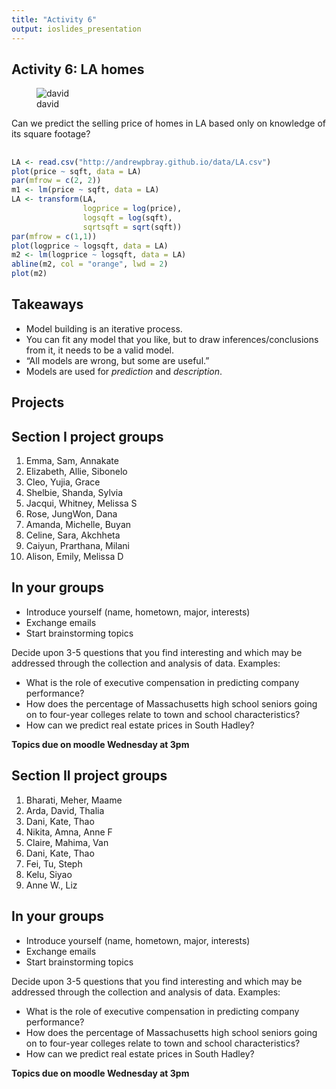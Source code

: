 ```yaml
---
title: "Activity 6"
output: ioslides_presentation
---
```


## Activity 6: LA homes {.flexbox .vcenter}

![david](http://media.mnn.com/sites/default/files/YoungwoodCour2.jpg)

Can we predict the selling price of homes in LA based only on knowledge of
its square footage?

##
```r
LA <- read.csv("http://andrewpbray.github.io/data/LA.csv")
plot(price ~ sqft, data = LA)
par(mfrow = c(2, 2))
m1 <- lm(price ~ sqft, data = LA)
LA <- transform(LA, 
                logprice = log(price),
                logsqft = log(sqft),
                sqrtsqft = sqrt(sqft))
par(mfrow = c(1,1))
plot(logprice ~ logsqft, data = LA)
m2 <- lm(logprice ~ logsqft, data = LA)
abline(m2, col = "orange", lwd = 2)
plot(m2)
```


## Takeaways {.build}
- Model building is an iterative process.
- You can fit any model that you like, but to draw inferences/conclusions from
it, it needs to be a valid model.
- "All models are wrong, but some are useful."
- Models are used for *prediction* and *description*.


## Projects


## Section I project groups

1. Emma, Sam, Annakate
2. Elizabeth, Allie, Sibonelo
3. Cleo, Yujia, Grace
4. Shelbie, Shanda, Sylvia
5. Jacqui, Whitney, Melissa S
6. Rose, JungWon, Dana
7. Amanda, Michelle, Buyan
8. Celine, Sara, Akchheta
9. Caiyun, Prarthana, Milani
10. Alison, Emily, Melissa D


## In your groups {.build}
- Introduce yourself (name, hometown, major, interests)
- Exchange emails
- Start brainstorming topics

Decide upon 3-5 questions that you find interesting and which may be addressed 
through the collection and analysis of data. Examples:

- What is the role of executive compensation in predicting company performance?
- How does the percentage of Massachusetts high school seniors going on to four-year 
colleges relate to town and school characteristics?
- How can we predict real estate prices in South Hadley?

**Topics due on moodle Wednesday at 3pm**


## Section II project groups

1. Bharati, Meher, Maame
2. Arda, David, Thalia
3. Dani, Kate, Thao
4. Nikita, Amna, Anne F
5. Claire, Mahima, Van
6. Dani, Kate, Thao
7. Fei, Tu, Steph
8. Kelu, Siyao
9. Anne W., Liz


## In your groups {.build}
- Introduce yourself (name, hometown, major, interests)
- Exchange emails
- Start brainstorming topics

Decide upon 3-5 questions that you find interesting and which may be addressed 
through the collection and analysis of data. Examples:

- What is the role of executive compensation in predicting company performance?
- How does the percentage of Massachusetts high school seniors going on to four-year 
colleges relate to town and school characteristics?
- How can we predict real estate prices in South Hadley?

**Topics due on moodle Wednesday at 3pm**